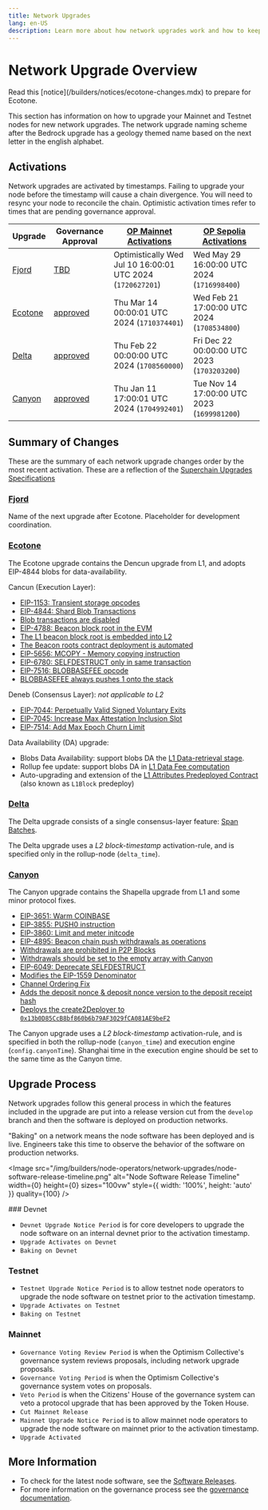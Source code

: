 ```yaml
---
title: Network Upgrades
lang: en-US
description: Learn more about how network upgrades work and how to keep your nodes up to date.
---
```



# Network Upgrade Overview

<Callout type="warning">
  Read this [notice](/builders/notices/ecotone-changes.mdx) to prepare for Ecotone.
</Callout>

This section has information on how to upgrade your Mainnet and Testnet nodes
for new network upgrades. The network upgrade naming scheme after the Bedrock
upgrade has a geology themed name based on the next letter in the english
alphabet.

## Activations

Network upgrades are activated by timestamps. Failing to upgrade your node
before the timestamp will cause a chain divergence. You will need to resync
your node to reconcile the chain. Optimistic activation times refer to times
that are pending governance approval.

| Upgrade                                                                        | Governance Approval                                                                        | [OP Mainnet Activations](https://github.com/ethereum-optimism/superchain-registry/blob/main/superchain/configs/mainnet/superchain.yaml) | [OP Sepolia Activations](https://github.com/ethereum-optimism/superchain-registry/blob/main/superchain/configs/sepolia/superchain.yaml) |
| ------------------------------------------------------------------------------ | ------------------------------------------------------------------------------------------ | --------------------------------------------------------------------------------------------------------------------------------------- | --------------------------------------------------------------------------------------------------------------------------------------- |
| [Fjord](https://specs.optimism.io/protocol/superchain-upgrades.html#fjord)     | [TBD](https://gov.optimism.io/t/upgrade-proposal-9-fjord-network-upgrade/8236)             | Optimistically Wed Jul 10 16:00:01 UTC 2024 (`1720627201`)                                                                              | Wed May 29 16:00:00 UTC 2024 (`1716998400`)                                                                                             |
| [Ecotone](https://specs.optimism.io/protocol/superchain-upgrades.html#ecotone) | [approved](https://gov.optimism.io/t/upgrade-proposal-5-ecotone-network-upgrade/7669)      | Thu Mar 14 00:00:01 UTC 2024 (`1710374401`)                                                                                             | Wed Feb 21 17:00:00 UTC 2024 (`1708534800`)                                                                                             |
| [Delta](https://specs.optimism.io/protocol/superchain-upgrades.html#delta)     | [approved](https://gov.optimism.io/t/final-upgrade-proposal-3-delta-network-upgrade/7310)  | Thu Feb 22 00:00:00 UTC 2024 (`1708560000`)                                                                                             | Fri Dec 22 00:00:00 UTC 2023 (`1703203200`)                                                                                             |
| [Canyon](https://specs.optimism.io/protocol/superchain-upgrades.html#canyon)   | [approved](https://gov.optimism.io/t/final-upgrade-proposal-2-canyon-network-upgrade/7088) | Thu Jan 11 17:00:01 UTC 2024 (`1704992401`)                                                                                             | Tue Nov 14 17:00:00 UTC 2023 (`1699981200`)                                                                                             |

## Summary of Changes

These are the summary of each network upgrade changes order by the most recent
activation. These are a reflection of the [Superchain Upgrades Specifications](https://specs.optimism.io/protocol/superchain-upgrades.html)

### [Fjord](https://specs.optimism.io/protocol/superchain-upgrades.html#fjord)

Name of the next upgrade after Ecotone. Placeholder for development coordination.

### [Ecotone](https://specs.optimism.io/protocol/superchain-upgrades.html#ecotone)

The Ecotone upgrade contains the Dencun upgrade from L1, and adopts EIP-4844 blobs for data-availability.

Cancun (Execution Layer):

*   [EIP-1153: Transient storage opcodes](https://eips.ethereum.org/EIPS/eip-1153)
*   [EIP-4844: Shard Blob Transactions](https://eips.ethereum.org/EIPS/eip-4844)
*   [Blob transactions are disabled](https://specs.optimism.io/protocol/exec-engine.html#ecotone-disable-blob-transactions)
*   [EIP-4788: Beacon block root in the EVM](https://eips.ethereum.org/EIPS/eip-4788)
*   [The L1 beacon block root is embedded into L2](https://specs.optimism.io/protocol/exec-engine.html#ecotone-beacon-block-root)
*   [The Beacon roots contract deployment is automated](https://specs.optimism.io/protocol/derivation.html#ecotone-beacon-block-roots-contract-deployment-eip-4788)
*   [EIP-5656: MCOPY - Memory copying instruction](https://eips.ethereum.org/EIPS/eip-5656)
*   [EIP-6780: SELFDESTRUCT only in same transaction](https://eips.ethereum.org/EIPS/eip-6780)
*   [EIP-7516: BLOBBASEFEE opcode](https://eips.ethereum.org/EIPS/eip-7516)
*   [BLOBBASEFEE always pushes 1 onto the stack](https://specs.optimism.io/protocol/exec-engine.html#ecotone-disable-blob-transactions)

Deneb (Consensus Layer): *not applicable to L2*

*   [EIP-7044: Perpetually Valid Signed Voluntary Exits](https://eips.ethereum.org/EIPS/eip-7044)
*   [EIP-7045: Increase Max Attestation Inclusion Slot](https://eips.ethereum.org/EIPS/eip-7045)
*   [EIP-7514: Add Max Epoch Churn Limit](https://eips.ethereum.org/EIPS/eip-7514)

Data Availability (DA) upgrade:

*   Blobs Data Availability: support blobs DA the [L1 Data-retrieval stage](https://specs.optimism.io/protocol/derivation.html#ecotone-blob-retrieval).
*   Rollup fee update: support blobs DA in [L1 Data Fee computation](https://specs.optimism.io/protocol/exec-engine.html#ecotone-l1-cost-fee-changes-eip-4844-da)
*   Auto-upgrading and extension of the [L1 Attributes Predeployed Contract](https://specs.optimism.io/protocol/deposits.html#ecotone-l1block-upgrade)
    (also known as `L1Block` predeploy)

### [Delta](https://specs.optimism.io/protocol/superchain-upgrades.html#delta)

The Delta upgrade consists of a single consensus-layer feature: [Span Batches](https://specs.optimism.io/protocol/delta/span-batches.html).

The Delta upgrade uses a *L2 block-timestamp* activation-rule, and is specified only in the rollup-node (`delta_time`).

### [Canyon](https://specs.optimism.io/protocol/superchain-upgrades.html#canyon)

The Canyon upgrade contains the Shapella upgrade from L1 and some minor protocol fixes.

*   [EIP-3651: Warm COINBASE](https://eips.ethereum.org/EIPS/eip-3651)
*   [EIP-3855: PUSH0 instruction](https://eips.ethereum.org/EIPS/eip-3855)
*   [EIP-3860: Limit and meter initcode](https://eips.ethereum.org/EIPS/eip-3860)
*   [EIP-4895: Beacon chain push withdrawals as operations](https://eips.ethereum.org/EIPS/eip-4895)
*   [Withdrawals are prohibited in P2P Blocks](https://specs.optimism.io/protocol/rollup-node-p2p.html#block-validation)
*   [Withdrawals should be set to the empty array with Canyon](https://specs.optimism.io/protocol/derivation.html#building-individual-payload-attributes)
*   [EIP-6049: Deprecate SELFDESTRUCT](https://eips.ethereum.org/EIPS/eip-6049)
*   [Modifies the EIP-1559 Denominator](https://specs.optimism.io/protocol/exec-engine.html#1559-parameters)
*   [Channel Ordering Fix](https://specs.optimism.io/protocol/derivation.html#reading)
*   [Adds the deposit nonce & deposit nonce version to the deposit receipt hash](https://specs.optimism.io/protocol/deposits.html#deposit-receipt)
*   [Deploys the create2Deployer to `0x13b0D85CcB8bf860b6b79AF3029fCA081AE9beF2`](https://specs.optimism.io/protocol/predeploys.html#create2deployer)

The Canyon upgrade uses a *L2 block-timestamp* activation-rule, and is specified in both the
rollup-node (`canyon_time`) and execution engine (`config.canyonTime`). Shanghai time in the
execution engine should be set to the same time as the Canyon time.

## Upgrade Process

Network upgrades follow this general process in which the features included in
the upgrade are put into a release version cut from the `develop` branch and
then the software is deployed on production networks.

<Callout type="info">
  "Baking" on a network means the node software has been deployed and is live.
  Engineers take this time to observe the behavior of the software on
  production networks.
</Callout>

<Image src="/img/builders/node-operators/network-upgrades/node-software-release-timeline.png" alt="Node Software Release Timeline" width={0} height={0} sizes="100vw" style={{ width: '100%', height: 'auto' }} quality={100} />

<Steps>
  ### Devnet

  *   `Devnet Upgrade Notice Period` is for core developers to upgrade the
      node software on an internal devnet prior to the activation timestamp.
  *   `Upgrade Activates on Devnet`
  *   `Baking on Devnet`

  ### Testnet

  *   `Testnet Upgrade Notice Period` is to allow testnet node operators to
      upgrade the node software on testnet prior to the activation timestamp.
  *   `Upgrade Activates on Testnet`
  *   `Baking on Testnet`

  ### Mainnet

  *   `Governance Voting Review Period` is when the Optimism Collective's
      governance system reviews proposals, including network upgrade proposals.
  *   `Governance Voting Period` is when the Optimism Collective's governance
      system votes on proposals.
  *   `Veto Period` is when the Citizens' House of the governance system can
      veto a protocol upgrade that has been approved by the Token House.
  *   `Cut Mainnet Release`
  *   `Mainnet Upgrade Notice Period` is to allow mainnet node operators to
      upgrade the node software on mainnet prior to the activation timestamp.
  *   `Upgrade Activated`
</Steps>

## More Information

*   To check for the latest node software, see the [Software Releases](/builders/node-operators/releases).
*   For more information on the governance process see the [governance documentation](https://community.optimism.io/docs/governance/).
